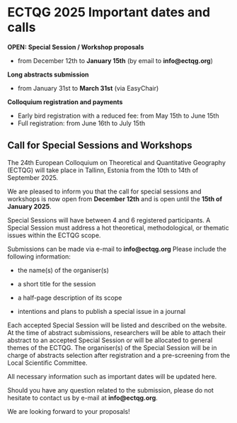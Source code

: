 # ECTQG 2025 Important dates and calls

**OPEN: Special Session / Workshop proposals**

-   from December 12th to **January 15th** (by email to **info\@ectqg.org**)

**Long abstracts submission**

-   from January 31st to **March 31st** (via EasyChair)

**Colloquium registration and payments**

-   Early bird registration with a reduced fee: from May 15th to June 15th
-   Full registration: from June 16th to July 15th

## Call for Special Sessions and Workshops

The 24th European Colloquium on Theoretical and Quantitative Geography (ECTQG) will take place in Tallinn, Estonia from the 10th to 14th of September 2025.

We are pleased to inform you that the call for special sessions and workshops is now open from **December 12th** and is open until the **15th of January 2025**.

Special Sessions will have between 4 and 6 registered participants. A Special Session must address a hot theoretical, methodological, or thematic issues within the ECTQG scope.

Submissions can be made via e-mail to **info\@ectqg.org** Please include the following information:

-   the name(s) of the organiser(s)

-   a short title for the session

-   a half-page description of its scope

-   intentions and plans to publish a special issue in a journal

Each accepted Special Session will be listed and described on the website. At the time of abstract submissions, researchers will be able to attach their abstract to an accepted Special Session or will be allocated to general themes of the ECTQG. The organiser(s) of the Special Session will be in charge of abstracts selection after registration and a pre-screening from the Local Scientific Committee.

All necessary information such as important dates will be updated here.

Should you have any question related to the submission, please do not hesitate to contact us by e-mail at **info\@ectqg.org**.

We are looking forward to your proposals!
